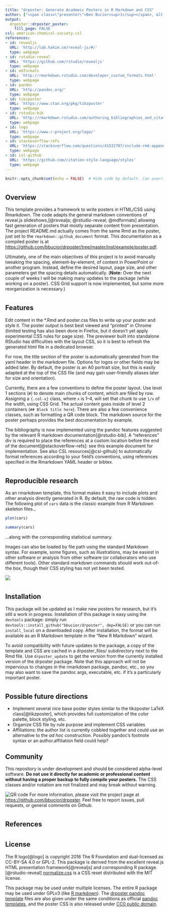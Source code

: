 ```yaml
---
title: "drposter: Generate Academic Posters in R Markdown and CSS"
author: ["<span class=\"presenter\">Ben Bucior<sup>1</sup></span>, &lt;Your name here&gt;<sup>2</sup><ol class=\"affiliations\"><li>Northwestern University, Evanston, IL, USA</li><li>Earth</li></ol>"]
output:
  drposter::drposter_poster:
    fill_page: FALSE
csl: american-chemical-society.csl
references:
- id: revealjs
  URL: 'http://lab.hakim.se/reveal-js/#/'
  type: webpage
- id: rstudio-reveal
  URL: 'https://github.com/rstudio/revealjs'
  type: webpage
- id: mdformats
  URL: 'http://rmarkdown.rstudio.com/developer_custom_formats.html'
  type: webpage
- id: pandoc
  URL: 'http://pandoc.org/'
  type: webpage
- id: tikzposter
  URL: 'https://www.ctan.org/pkg/tikzposter'
  type: webpage
- id: rstudio-bib
  URL: 'http://rmarkdown.rstudio.com/authoring_bibliographies_and_citations.html'
  type: webpage
- id: logo
  URL: 'https://www.r-project.org/logo/'
  type: webpage
- id: stackoverflow-refs
  URL: 'https://stackoverflow.com/questions/41532707/include-rmd-appendix-after-references'
  type: webpage
- id: csl-github
  URL: 'https://github.com/citation-style-language/styles'
  type: webpage
---
```


```r
knitr::opts_chunk$set(echo = FALSE)  # Hide code by default. Can override chunk-by-chunk
```

<!-- The name drposter came from a convoluted pun: it's a poster based on R, M.D. files (not a real doctor),
and it also generates academic posters for PhD's and others. -->

# {.col-1}

## Overview

This template provides a framework to write posters in HTML/CSS using Rmarkdown.  The code adapts the general markdown conventions of reveal.js slideshows,[@revealjs; @rstudio-reveal; @mdformats] allowing fast generation of posters that mostly separate content from presentation.  The project README.md actually comes from the same Rmd as the poster, just set to the `rmarkdown::github_document` format.  This documentation as a compiled poster is at <https://github.com/bbucior/drposter/tree/master/inst/example/poster.pdf>.

Ultimately, one of the main objectives of this project is to avoid manually tweaking the spacing, element-by-element, of content in PowerPoint or another program.  Instead, define the desired layout, page size, and other parameters get the spacing details automatically.
<span class="warning">(<strong>Note:</strong> Over the next couple of weeks I will be making many updates to the package (while working on a poster).  CSS Grid support is now implemented, but some more reorganization is necessary.)</span>


# {.col-2 .theme-minimalist}

## Features

Edit content in the *.Rmd and poster.css files to write up your poster and style it.  The poster output is best best viewed and "printed" in Chrome (limited testing has also been done in Firefox, but it doesn't yet apply experimental CSS rules for page size).  The previewer built into standalone RStudio has difficulties with the layout CSS, so it is best to refresh the generated html file in a dedicated browser.

For now, the title section of the poster is automatically generated from the yaml header in the markdown file.  Options for logos or other fields may be added later.  By default, the poster is an A0 portrait size, but this is easily adapted at the top of the CSS file (and may gain user-friendly aliases later for size and orientation).

Currently, there are a few conventions to define the poster layout.  Use level 1 sections (`#`) to denote main chunks of content, which are filled by row.  Assigning a `{.col-x}` class, where `x` is 1--4, will set that chunk to use `1/x` of the width, using CSS Grid.  The actual content goes inside of level 2 containers (`## Block title here`).  There are also a few convenience classes, such as formatting a QR code block.  The markdown source for the poster perhaps provides the best documentation by example.

The bibliography is now implemented using the pandoc features suggested by the relevant R markdown documentation[@rstudio-bib].  A "references" div is required to place the references at a custom location before the end of the document[@stackoverflow-refs]: see this example document for implementation.  See also CSL resources[@csl-github] to automatically format references according to your field's conventions, using references specified in the Rmarkdown YAML header or bibtex.

# {.col-2}

## Reproducible research

As an rmarkdown template, this format makes it easy to include plots and other analysis directly generated in R.  By default, the raw code is hidden.  The following plot of `cars` data is the classic example from R Markdown skeleton files...

```r
plot(cars)
```

```r
summary(cars)
```

...along with the corresponding statistical summary.

Images can also be loaded by file path using the standard Markdown syntax.  For example, some figures, such as illustrations, may be easiest in other software or analysis from other software (or collaborators who use different tools).  Other standard markdown commands should work out-of-the box, though their CSS styling has not yet been tested.

![](Resources/Rlogo.svg)


# {.col-2}
<!-- this will be the start of a new row -->

## Installation

This package will be updated as I make new posters for research, but it's still a work in progress.  Installation of this package is easy using the `devtools` package: simply run `devtools::install_github("bbucior/drposter", dep=FALSE)` or you can run `install_local` on a downloaded copy.  After installation, the format will be available as an R Markdown template in the "New R Markdown" wizard.

To avoid compatibility with future updates to the package, a copy of the template and CSS are cached in a drposter_files/ subdirectory next to the Rmd file.  Use `drposter_update` to get the version from the currently installed version of the drposter package.  Note that this approach will not be impervious to changes in the rmarkdown package, pandoc, etc., so you may also want to save the pandoc args, executable, etc. if it's a particularly important poster.



# {.col-2}

## Possible future directions

* Implement several nice base poster styles similar to the tikzposter LaTeX class[@tikzposter], which provides full customization of the color palette, block styling, etc.
* Organize CSS file by rule purpose and implement CSS variables
* Affiliations: the author list is currently cobbled together and could use an alternative to the _ad hoc_ construction.  Possibly pandoc's footnote syntax or an author.affiliation field could help?

## Community {style="--header-color:darkred; --other-color-for-h2-gradient:red;"}

<div class="fullwidth warning">
This repository is under development and should be considered alpha-level software.  **Do not use it directly for academic or professional content without having a proper backup to fully compile your posters.**  The CSS classes and/or notation are not finalized and may break without warning.
</div>

<p class="qr">
![QR code](Resources/qr_code.png)
For more information, please visit the project page at <https://github.com/bbucior/drposter>.  Feel free to report issues, pull requests, or general comments on Github.
</p>


# {.col-2}

## References
<div id="refs" class="references"></div>

# {.col-2}

## License

The R logo[@logo] is copyright 2016 The R Foundation and dual-licensed as CC-BY-SA 4.0 or GPL-2.
This package is derived from the excellent reveal.js HTML presentation framework[@revealjs] and corresponding R package.[@rstudio-reveal]  [normalize.css](https://github.com/necolas/normalize.css) is a CSS reset distributed with the MIT license.

This package may be used under multiple licenses.  The entire R package may be used under GPLv3 (like [R markdown](https://github.com/rstudio/rmarkdown)).  The [drposter pandoc template](https://github.com/bbucior/drposter/tree/master/inst/rmarkdown/templates/drposter/skeleton/drposter_files) files are also given under the same conditions as official [pandoc templates](https://github.com/jgm/pandoc/tree/master/data/templates), and the poster CSS is also released under [CC0 public domain](https://creativecommons.org/publicdomain/zero/1.0/).

